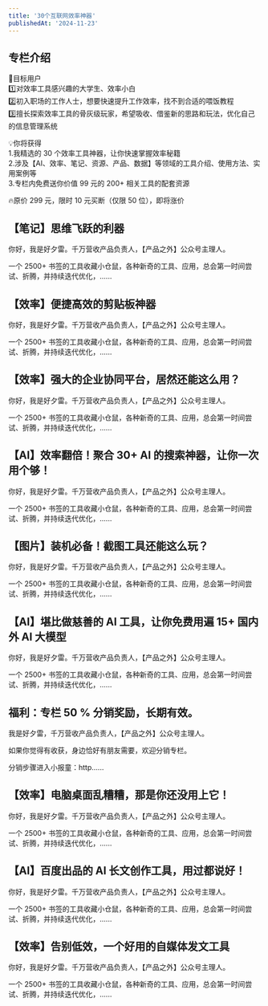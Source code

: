 ```yaml
---
title: '30个互联网效率神器'
publishedAt: '2024-11-23'
---
```


## 专栏介绍

🚀目标用户  
1️⃣对效率工具感兴趣的大学生、效率小白   
2️⃣初入职场的工作人士，想要快速提升工作效率，找不到合适的喂饭教程   
3️⃣擅长探索效率工具的骨灰级玩家，希望吸收、借鉴新的思路和玩法，优化自己的信息管理系统  
  
💡你将获得  
1.我精选的 30 个效率工具神器，让你快速掌握效率秘籍  
2.涉及【AI、效率、笔记、资源、产品、数据】等领域的工具介绍、使用方法、实用案例等  
3.专栏内免费送你价值 99 元的 200+ 相关工具的配套资源  
  
🔥原价 299 元，限时 10 元买断（仅限 50 位），即将涨价

## 【笔记】思维飞跃的利器
你好，我是好夕雷。千万营收产品负责人，【产品之外】公众号主理人。

一个 2500+ 书签的工具收藏小仓鼠，各种新奇的工具、应用，总会第一时间尝试、折腾，并持续迭代优化，......

## 【效率】便捷高效的剪贴板神器
你好，我是好夕雷。千万营收产品负责人，【产品之外】公众号主理人。

一个 2500+ 书签的工具收藏小仓鼠，各种新奇的工具、应用，总会第一时间尝试、折腾，并持续迭代优化，......

## 【效率】强大的企业协同平台，居然还能这么用？
你好，我是好夕雷。千万营收产品负责人，【产品之外】公众号主理人。

一个 2500+ 书签的工具收藏小仓鼠，各种新奇的工具、应用，总会第一时间尝试、折腾，并持续迭代优化，......

## 【AI】效率翻倍！聚合 30+ AI 的搜索神器，让你一次用个够！
你好，我是好夕雷。千万营收产品负责人，【产品之外】公众号主理人。

一个 2500+ 书签的工具收藏小仓鼠，各种新奇的工具、应用，总会第一时间尝试、折腾，并持续迭代优化，......

## 【图片】装机必备！截图工具还能这么玩？
你好，我是好夕雷。千万营收产品负责人，【产品之外】公众号主理人。

一个 2500+ 书签的工具收藏小仓鼠，各种新奇的工具、应用，总会第一时间尝试、折腾，并持续迭代优化，......

## 【AI】堪比做慈善的 AI 工具，让你免费用遍 15+ 国内外 AI 大模型
你好，我是好夕雷。千万营收产品负责人，【产品之外】公众号主理人。

一个 2500+ 书签的工具收藏小仓鼠，各种新奇的工具、应用，总会第一时间尝试、折腾，并持续迭代优化，......

## 福利：专栏 50 % 分销奖励，长期有效。
我是好夕雷，千万营收产品负责人，【产品之外】公众号主理人。

如果你觉得有收获，身边恰好有朋友需要，欢迎分销专栏。

分销步骤进入小报童：http......

## 【效率】电脑桌面乱糟糟，那是你还没用上它！
你好，我是好夕雷。千万营收产品负责人，【产品之外】公众号主理人。

一个 2500+ 书签的工具收藏小仓鼠，各种新奇的工具、应用，总会第一时间尝试、折腾，并持续迭代优化，......

## 【AI】百度出品的 AI 长文创作工具，用过都说好！
你好，我是好夕雷。千万营收产品负责人，【产品之外】公众号主理人。

一个 2500+ 书签的工具收藏小仓鼠，各种新奇的工具、应用，总会第一时间尝试、折腾，并持续迭代优化，......

## 【效率】告别低效，一个好用的自媒体发文工具
你好，我是好夕雷。千万营收产品负责人，【产品之外】公众号主理人。

一个 2500+ 书签的工具收藏小仓鼠，各种新奇的工具、应用，总会第一时间尝试、折腾，并持续迭代优化，......

